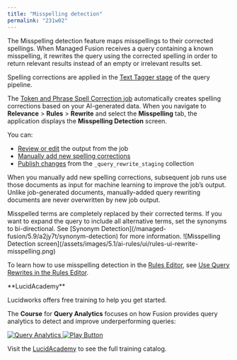 ```yaml
---
title: "Misspelling detection"
permalink: "231w02"
---
```


The Misspelling detection feature maps misspellings to their corrected spellings. When Managed Fusion receives a query containing a known misspelling, it rewrites the query using the corrected spelling in order to return relevant results instead of an empty or irrelevant results set.

Spelling corrections are applied in the [Text Tagger stage](/managed-fusion/5.9/74ygo4/text-tagger-stage) of the query pipeline.

The [Token and Phrase Spell Correction job](/managed-fusion/5.9/9pf532/token-and-phrase-spell-correction-job) automatically creates spelling corrections based on your AI-generated data. When you navigate to **Relevance** > **Rules** > **Rewrite** and select the **Misspelling** tab, the application displays the **Misspelling Detection** screen.

You can:

* [Review or edit](/how-to/1lppeb/use-misspelling-detection#review) the output from the job
* [Manually add new spelling corrections](/how-to/1lppeb/use-misspelling-detection#add-new)
* [Publish changes](/how-to/1lppeb/use-misspelling-detection#publish) from the `_query_rewrite_staging` collection

When you manually add new spelling corrections, subsequent job runs use those documents as input for machine learning to improve the job’s output. Unlike job-generated documents, manually-added query rewriting documents are never overwritten by new job output.

<Tip>
Misspelled terms are completely replaced by their corrected terms. If you want to expand the query to include all alternative terms, set the synonyms to bi-directional. See [Synonym Detection](/managed-fusion/5.9/a2jy7t/synonym-detection) for more information.
</Tip>

<Frame>![Misspelling Detection screen](/assets/images/5.1/ai-rules/ui/rules-ui-rewrite-misspelling.png)</Frame>

To learn how to use misspelling detection in the [Rules Editor](/managed-fusion/5.9/nxpfuh/rules-editor), see [Use Query Rewrites in the Rules Editor](/how-to/lfx7b8/use-query-rewrites-in-the-rules-editor).

<Note>
**LucidAcademy**

Lucidworks offers free training to help you get started.

The **Course** for **Query Analytics** focuses on how Fusion provides query analytics to detect and improve underperforming queries:

<Frame>
  <a href="https://academy.lucidworks.com/query-analytics" target="_blank">
    <div class="note-image-wrapper">
      <img noZoom src="/assets/images/training-covers/query-analytics.jpeg" alt="Query Analytics" class="note-image" />
      <img noZoom src="/images/play-btn.svg" alt="Play Button" class="note-image-overlay" />
    </div>
  </a>
</Frame>


Visit the [LucidAcademy](https://academy.lucidworks.com) to see the full training catalog.

</Note>